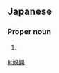 ==Japanese==
{{ja-kanjitab|ちか|ふさ}}

===Proper noun===
{{ja-pos|proper|ちかふさ}}

# {{given name|male|lang=ja|sort=ちかふさ}}

[[li:親興]]